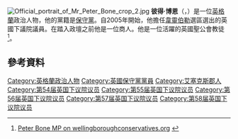 [[File:Official_portrait_of_Mr_Peter_Bone_crop_2.jpg|thumb]]
'''彼得·博恩'''（{{lang-en|Peter Bone}}，{{bd|1952年|10月19日}}）是一位[[英格蘭|英格蘭]]政治人物，他的黨籍是[[保守黨_(英國)|保守黨]]。自2005年開始，他擔任[[韋靈伯勒_(英國國會選區)|韋靈伯勒]]選區選出的英國下議院議員。在踏入政壇之前他是一位商人。他是一位活躍的英國聖公會教徒<ref>[http://wellingboroughconservatives.org/mp/peter-bone-mp/ Peter Bone MP on wellingboroughconservatives.org] {{webarchive|url=https://web.archive.org/web/20120915140933/http://wellingboroughconservatives.org/mp/peter-bone-mp/ |date=2012-09-15 }}</ref>。

==參考資料==
{{Reflist}}

{{DEFAULTSORT:Bone, Peter}}
[[Category:英格蘭政治人物|Category:英格蘭政治人物]]
[[Category:英國保守黨黨員|Category:英國保守黨黨員]]
[[Category:艾塞克斯郡人|Category:艾塞克斯郡人]]
[[Category:第54届英国下议院议员|Category:第54届英国下议院议员]]
[[Category:第55届英国下议院议员|Category:第55届英国下议院议员]]
[[Category:第56届英国下议院议员|Category:第56届英国下议院议员]]
[[Category:第57届英国下议院议员|Category:第57届英国下议院议员]]
[[Category:第58届英国下议院议员|Category:第58届英国下议院议员]]